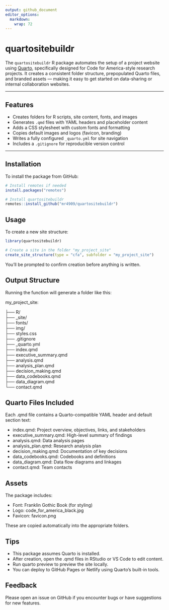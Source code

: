 ```yaml
---
output: github_document
editor_options: 
  markdown: 
    wrap: 72
---
```


# quartositebuildr

The `quartositebuildr` R package automates the setup of a project
website using [Quarto](https://quarto.org/), specifically designed for
Code for America-style research projects. It creates a consistent folder
structure, prepopulated Quarto files, and branded assets — making it
easy to get started on data-sharing or internal collaboration websites.

------------------------------------------------------------------------

## Features

-   Creates folders for R scripts, site content, fonts, and images
-   Generates `.qmd` files with YAML headers and placeholder content
-   Adds a CSS stylesheet with custom fonts and formatting
-   Copies default images and logos (favicon, branding)
-   Writes a fully configured `_quarto.yml` for site navigation
-   Includes a `.gitignore` for reproducible version control

------------------------------------------------------------------------

## Installation

To install the package from GitHub:

``` r
# Install remotes if needed
install.packages("remotes")

# Install quartositebuildr
remotes::install_github("mr4909/quartositebuildr")
```

## Usage

To create a new site structure:

```r
library(quartositebuildr)

# Create a site in the folder "my_project_site"
create_site_structure(type = "cfa", subfolder = "my_project_site")
```

You’ll be prompted to confirm creation before anything is written.

## Output Structure

Running the function will generate a folder like this:

my_project_site:

├── R/\
├── \_site/\
├── fonts/\
├── img/\
├── styles.css\
├── .gitignore\
├── \_quarto.yml\
├── index.qmd\
├── executive_summary.qmd\
├── analysis.qmd\
├── analysis_plan.qmd\
├── decision_making.qmd\
├── data_codebooks.qmd\
├── data_diagram.qmd\
└── contact.qmd

## Quarto Files Included

Each .qmd file contains a Quarto-compatible YAML header and default
section text:

-   index.qmd: Project overview, objectives, links, and stakeholders
-   executive_summary.qmd: High-level summary of findings
-   analysis.qmd: Data analysis pages
-   analysis_plan.qmd: Research analysis plan
-   decision_making.qmd: Documentation of key decisions
-   data_codebooks.qmd: Codebooks and definitions
-   data_diagram.qmd: Data flow diagrams and linkages
-   contact.qmd: Team contacts

## Assets

The package includes:

-   Font: Franklin Gothic Book (for styling)
-   Logo: code_for_america_black.jpg
-   Favicon: favicon.png

These are copied automatically into the appropriate folders.

## Tips

-   This package assumes Quarto is installed.
-   After creation, open the .qmd files in RStudio or VS Code to edit
    content.
-   Run quarto preview to preview the site locally.
-   You can deploy to GitHub Pages or Netlify using Quarto’s built-in
    tools.

## Feedback

Please open an issue on GitHub if you encounter bugs or have suggestions
for new features.
